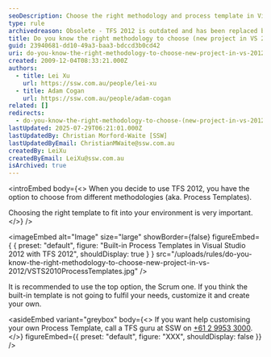 ```yaml
---
seoDescription: Choose the right methodology and process template in Visual Studio 2012 with TFS, using built-in templates or customizing to fit your development environment.
type: rule
archivedreason: Obsolete - TFS 2012 is outdated and has been replaced by Azure DevOps. For modern practices, see https://www.ssw.com.au/rules/rules-to-better-devops/
title: Do you know the right methodology to choose (new project in VS 2012)?
guid: 23940681-dd10-49a3-baa3-bdccd3b0cd42
uri: do-you-know-the-right-methodology-to-choose-new-project-in-vs-2012
created: 2009-12-04T08:33:21.000Z
authors:
  - title: Lei Xu
    url: https://ssw.com.au/people/lei-xu
  - title: Adam Cogan
    url: https://ssw.com.au/people/adam-cogan
related: []
redirects:
  - do-you-know-the-right-methodology-to-choose-(new-project-in-vs-2012)
lastUpdated: 2025-07-29T06:21:01.000Z
lastUpdatedBy: Christian Morford-Waite [SSW]
lastUpdatedByEmail: ChristianMWaite@ssw.com.au
createdBy: LeiXu
createdByEmail: LeiXu@ssw.com.au
isArchived: true
---
```


<introEmbed
  body={<>
When you decide to use TFS 2012, you have the option to choose from different methodologies (aka. Process Templates).

Choosing the right template to fit into your environment is very important.
  </>}
/>

<imageEmbed
  alt="Image"
  size="large"
  showBorder={false}
  figureEmbed={ {
    preset: "default",
    figure: "Built-in Process Templates in Visual Studio 2012 with TFS 2012",
    shouldDisplay: true
  } }
  src="/uploads/rules/do-you-know-the-right-methodology-to-choose-new-project-in-vs-2012/VSTS2010ProcessTemplates.jpg"
/>


It is recommended to use the top option, the Scrum one. If you think the built-in template is not going to fulfil your needs, customize it and create your own.


<asideEmbed
  variant="greybox"
  body={<>
    If you want help customising your own Process Template, call a TFS guru at SSW on [+61 2 9953 3000](tel:+61299533000).
  </>}
  figureEmbed={{
    preset: "default",
    figure: "XXX",
    shouldDisplay: false
  }}
/>
